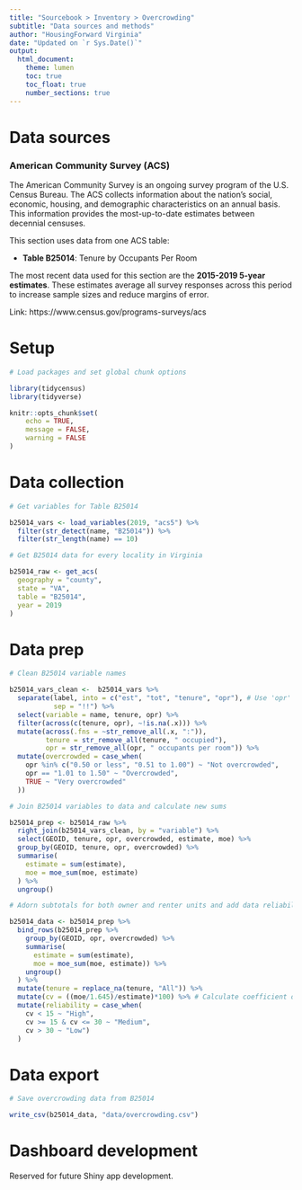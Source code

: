 ```yaml
---
title: "Sourcebook > Inventory > Overcrowding"
subtitle: "Data sources and methods"
author: "HousingForward Virginia"
date: "Updated on `r Sys.Date()`"
output:
  html_document:
    theme: lumen
    toc: true
    toc_float: true
    number_sections: true
---
```


# Data sources

### American Community Survey (ACS) {-}

The American Community Survey is an ongoing survey program of the U.S. Census Bureau. The ACS collects information about the nation’s social, economic, housing, and demographic characteristics on an annual basis. This information provides the most-up-to-date estimates between decennial censuses.

This section uses data from one ACS table:

* **Table B25014**: Tenure by Occupants Per Room

The most recent data used for this section are the **2015-2019 5-year estimates**. These estimates average all survey responses across this period to increase sample sizes and reduce margins of error.

Link: https://www.census.gov/programs-surveys/acs

# Setup

```r

# Load packages and set global chunk options

library(tidycensus)
library(tidyverse)

knitr::opts_chunk$set(
	echo = TRUE,
	message = FALSE,
	warning = FALSE
)

```

# Data collection

```r

# Get variables for Table B25014

b25014_vars <- load_variables(2019, "acs5") %>% 
  filter(str_detect(name, "B25014")) %>% 
  filter(str_length(name) == 10)

# Get B25014 data for every locality in Virginia

b25014_raw <- get_acs(
  geography = "county",
  state = "VA",
  table = "B25014",
  year = 2019
)

```

# Data prep

```r

# Clean B25014 variable names

b25014_vars_clean <-  b25014_vars %>% 
  separate(label, into = c("est", "tot", "tenure", "opr"), # Use 'opr' for 'occupants per room'
           sep = "!!") %>% 
  select(variable = name, tenure, opr) %>%
  filter(across(c(tenure, opr), ~!is.na(.x))) %>% 
  mutate(across(.fns = ~str_remove_all(.x, ":")),
         tenure = str_remove_all(tenure, " occupied"),
         opr = str_remove_all(opr, " occupants per room")) %>% 
  mutate(overcrowded = case_when(
    opr %in% c("0.50 or less", "0.51 to 1.00") ~ "Not overcrowded",
    opr == "1.01 to 1.50" ~ "Overcrowded",
    TRUE ~ "Very overcrowded"
  ))

# Join B25014 variables to data and calculate new sums

b25014_prep <- b25014_raw %>% 
  right_join(b25014_vars_clean, by = "variable") %>% 
  select(GEOID, tenure, opr, overcrowded, estimate, moe) %>% 
  group_by(GEOID, tenure, opr, overcrowded) %>% 
  summarise(
    estimate = sum(estimate),
    moe = moe_sum(moe, estimate)
  ) %>% 
  ungroup()

# Adorn subtotals for both owner and renter units and add data reliability info

b25014_data <- b25014_prep %>% 
  bind_rows(b25014_prep %>%  
    group_by(GEOID, opr, overcrowded) %>% 
    summarise(
      estimate = sum(estimate),
      moe = moe_sum(moe, estimate)) %>% 
    ungroup()
  ) %>% 
  mutate(tenure = replace_na(tenure, "All")) %>% 
  mutate(cv = ((moe/1.645)/estimate)*100) %>% # Calculate coefficient of variation
  mutate(reliability = case_when(
    cv < 15 ~ "High",
    cv >= 15 & cv <= 30 ~ "Medium",
    cv > 30 ~ "Low")
  )

```

# Data export

```r

# Save overcrowding data from B25014

write_csv(b25014_data, "data/overcrowding.csv")

```

# Dashboard development

Reserved for future Shiny app development.